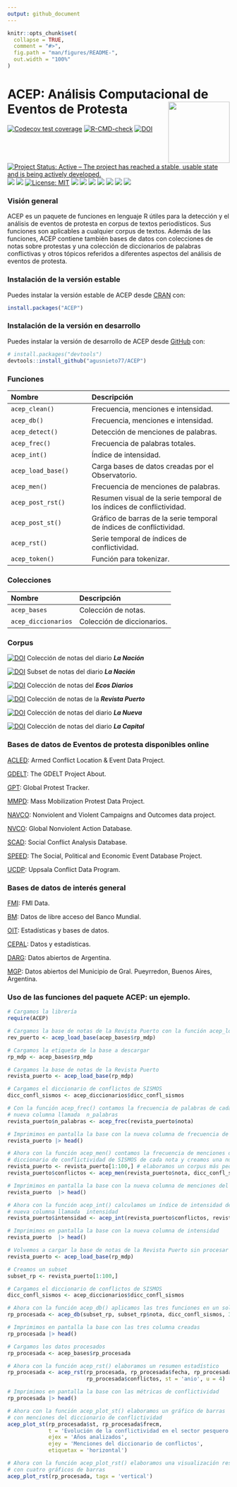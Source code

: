```yaml
---
output: github_document
---
```


<!-- README.md is generated from README.Rmd. Please edit that file -->

```r
knitr::opts_chunk$set(
  collapse = TRUE,
  comment = "#>",
  fig.path = "man/figures/README-",
  out.width = "100%"
)
```

# ACEP: Análisis Computacional de Eventos de Protesta<img src="man/figures/logo.svg" align="right" height="139"/>

<!-- badges: start -->
[![Codecov test coverage](https://codecov.io/gh/agusnieto77/ACEP/branch/master/graph/badge.svg)](https://app.codecov.io/gh/agusnieto77/ACEP?branch=master)
[![R-CMD-check](https://github.com/agusnieto77/ACEP/workflows/R-CMD-check/badge.svg)](https://github.com/agusnieto77/ACEP/actions)
[![DOI](https://zenodo.org/badge/DOI/10.5281/zenodo.6800706.svg)](https://doi.org/10.5281/zenodo.6800706)
[![Project Status: Active – The project has reached a stable, usable state and is being actively developed.](https://www.repostatus.org/badges/latest/active.svg)](https://www.repostatus.org/#active)
[![](https://www.r-pkg.org/badges/version/ACEP)](https://cran.r-project.org/package=ACEP)
[![](https://img.shields.io/badge/devel%20version-0.0.2.9000-blue.svg)](https://github.com/agusnieto77/ACEP)
[![License: MIT](https://img.shields.io/badge/license-MIT-blue.svg)](https://cran.r-project.org/web/licenses/MIT)
[![](https://img.shields.io/github/languages/code-size/agusnieto77/ACEP.svg)](https://github.com/agusnieto77/ACEP)
[![](https://img.shields.io/badge/lifecycle-stable-brightgreen.svg)](https://lifecycle.r-lib.org/articles/stages.html#stable)
[![](https://img.shields.io/badge/Build%20with-R%20&%20RStudio-blue?style=plastic=appveyor)](https://github.com/agusnieto77/ACEP)
[![](https://img.shields.io/badge/ACEP-ready%20to%20use-color:%20#39c?style=plastic=appveyor)](https://github.com/agusnieto77/ACEP)
[![](https://img.shields.io/badge/Developed%20by-SISMOS-darkred?style=plastic=appveyor)](https://observatoriodeconflictividad.org/el-pulso-de-la-conflictividad-en-tiempo-real/)
[![](http://cranlogs.r-pkg.org/badges/grand-total/ACEP)](https://cran.r-project.org/package=ACEP)
[![](http://cranlogs.r-pkg.org/badges/last-month/ACEP)](https://cran.r-project.org/package=ACEP)
<!-- badges: end -->

### Visión general

ACEP es un paquete de funciones en lenguaje R útiles para la detección y el análisis de eventos de protesta en corpus de textos periodísticos. Sus funciones son aplicables a cualquier corpus de textos. Además de las funciones, ACEP contiene también bases de datos con colecciones de notas sobre protestas y una colección de diccionarios de palabras conflictivas y otros tópicos referidos a diferentes aspectos del análisis de eventos de protesta.

### Instalación de la versión estable

Puedes instalar la versión estable de ACEP desde [CRAN](https://cran.r-project.org/web/packages/ACEP/index.html) con:

``` r
install.packages("ACEP")
```

### Instalación de la versión en desarrollo

Puedes instalar la versión de desarrollo de ACEP desde [GitHub](https://github.com/agusnieto77/ACEP) con:

``` r
# install.packages("devtools")
devtools::install_github("agusnieto77/ACEP")
```

### Funciones

| Nombre | Descripción |
|:---|:------|
|`acep_clean()`	|Frecuencia, menciones e intensidad.|
|`acep_db()`	|Frecuencia, menciones e intensidad.|
|`acep_detect()`	|Detección de menciones de palabras.|
|`acep_frec()`|Frecuencia de palabras totales.|
|`acep_int()`|Índice de intensidad.|
|`acep_load_base()`|Carga bases de datos creadas por el Observatorio.|
|`acep_men()`|Frecuencia de menciones de palabras.|
|`acep_post_rst()`|Resumen visual de la serie temporal de los índices de conflictividad.|
|`acep_post_st()`|Gráfico de barras de la serie temporal de índices de conflictividad.|
|`acep_rst()`|Serie temporal de índices de conflictividad.|
|`acep_token()`	|Función para tokenizar.|

### Colecciones

| Nombre | Descripción |
|:---|:------|
|`acep_bases`|Colección de notas.|
|`acep_diccionarios`|Colección de diccionarios.|

### Corpus

[![DOI](https://zenodo.org/badge/DOI/10.5281/zenodo.6800663.svg)](https://doi.org/10.5281/zenodo.6800663) Colección de notas del diario ***La Nación***

[![DOI](https://zenodo.org/badge/DOI/10.5281/zenodo.6800765.svg)](https://doi.org/10.5281/zenodo.6800765) Subset de notas del diario ***La Nación***

[![DOI](https://zenodo.org/badge/DOI/10.5281/zenodo.6800617.svg)](https://doi.org/10.5281/zenodo.6800617) Colección de notas del ***Ecos Diarios***

[![DOI](https://zenodo.org/badge/DOI/10.5281/zenodo.6800637.svg)](https://doi.org/10.5281/zenodo.6800637) Colección de notas de la ***Revista Puerto***

[![DOI](https://zenodo.org/badge/DOI/10.5281/zenodo.6800650.svg)](https://doi.org/10.5281/zenodo.6800650) Colección de notas del diario ***La Nueva***

[![DOI](https://zenodo.org/badge/DOI/10.5281/zenodo.6800660.svg)](https://doi.org/10.5281/zenodo.6800660) Colección de notas del diario ***La Capital***

### Bases de datos de Eventos de protesta disponibles online

[ACLED](https://acleddata.com/#/dashboard): Armed Conflict Location & Event Data Project.

[GDELT](https://www.gdeltproject.org/): The GDELT Project About. 

[GPT](https://carnegieendowment.org/publications/interactive/protest-tracker#): Global Protest Tracker.

[MMPD](https://dataverse.harvard.edu/dataverse/MMdata): Mass Mobilization Protest Data Project.

[NAVCO](https://dataverse.harvard.edu/dataverse/navco): Nonviolent and Violent Campaigns and Outcomes data project. 

[NVCO](https://nvdatabase.swarthmore.edu/): Global Nonviolent Action Database. 

[SCAD](https://www.strausscenter.org/ccaps-research-areas/social-conflict/database/): Social Conflict Analysis Database.

[SPEED](https://clinecenter.illinois.edu/project/human-loop-event-data-projects/SPEED): The Social, Political and Economic Event Database Project.

[UCDP](https://www.pcr.uu.se/research/ucdp/): Uppsala Conflict Data Program. 

### Bases de datos de interés general

[FMI](https://data.imf.org/?sk=388dfa60-1d26-4ade-b505-a05a558d9a42): FMI Data.

[BM](https://datos.bancomundial.org/): Datos de libre acceso del Banco Mundial.

[OIT](https://www.ilo.org/global/statistics-and-databases/lang--es/index.htm): Estadísticas y bases de datos.

[CEPAL](https://www.cepal.org/es/datos-y-estadisticas): Datos y estadísticas.

[DARG](https://www.datos.gob.ar/): Datos abiertos de Argentina.

[MGP](https://datos.mardelplata.gob.ar/): Datos abiertos del Municipio de Gral. Pueyrredon, Buenos Aires, Argentina.

### Uso de las funciones del paquete ACEP: un ejemplo.

```r

# Cargamos la librería
require(ACEP)

# Cargamos la base de notas de la Revista Puerto con la función acep_load_base()
rev_puerto <- acep_load_base(acep_bases$rp_mdp)

# Cargamos la etiqueta de la base a descargar
rp_mdp <- acep_bases$rp_mdp

# Cargamos la base de notas de la Revista Puerto
revista_puerto <- acep_load_base(rp_mdp)

# Cargamos el diccionario de conflictos de SISMOS
dicc_confl_sismos <- acep_diccionarios$dicc_confl_sismos

# Con la función acep_frec() contamos la frecuencia de palabras de cada nota y creamos una
# nueva columna llamada  n_palabras
revista_puerto$n_palabras <- acep_frec(revista_puerto$nota)

# Imprimimos en pantalla la base con la nueva columna de frecuencia de palabras
revista_puerto |> head()

# Ahora con la función acep_men() contamos la frecuencia de menciones de términos del
# diccionario de conflictividad de SISMOS de cada nota y creamos una nueva columna llamada  conflictos
revista_puerto <- revista_puerto[1:100,] # elaboramos un corpus más pequeño para el ejemplo
revista_puerto$conflictos <- acep_men(revista_puerto$nota, dicc_confl_sismos)

# Imprimimos en pantalla la base con la nueva columna de menciones del diccionario de conflictividad
revista_puerto  |> head()

# Ahora con la función acep_int() calculamos un índice de intensidad de la conflictividad y creamos una
# nueva columna llamada  intensidad
revista_puerto$intensidad <- acep_int(revista_puerto$conflictos, revista_puerto$n_palabras, 3)

# Imprimimos en pantalla la base con la nueva columna de intensidad
revista_puerto  |> head()

```

```r
# Volvemos a cargar la base de notas de la Revista Puerto sin procesar
revista_puerto <- acep_load_base(rp_mdp)

# Creamos un subset
subset_rp <- revista_puerto[1:100,]

# Cargamos el diccionario de conflictos de SISMOS
dicc_confl_sismos <- acep_diccionarios$dicc_confl_sismos

# Ahora con la función acep_db() aplicamos las tres funciones en un solo paso
rp_procesada <- acep_db(subset_rp, subset_rp$nota, dicc_confl_sismos, 3)

# Imprimimos en pantalla la base con las tres columna creadas
rp_procesada |> head()

```

```r
# Cargamos los datos procesados
rp_procesada <- acep_bases$rp_procesada

# Ahora con la función acep_rst() elaboramos un resumen estadístico
rp_procesada <- acep_rst(rp_procesada, rp_procesada$fecha, rp_procesada$n_palabras, 
                         rp_procesada$conflictos, st = 'anio', u = 4)

# Imprimimos en pantalla la base con las métricas de conflictividad
rp_procesada |> head()

# Ahora con la función acep_plot_st() elaboramos un gráfico de barras 
# con menciones del diccionario de conflictividad
acep_plot_st(rp_procesada$st, rp_procesada$frecm,
             t = 'Evolución de la conflictividad en el sector pesquero argentino',
             ejex = 'Años analizados',
             ejey = 'Menciones del diccionario de conflictos',
             etiquetax = 'horizontal')

# Ahora con la función acep_plot_rst() elaboramos una visualización resumen.
# con cuatro gráficos de barras
acep_plot_rst(rp_procesada, tagx = 'vertical')
```

